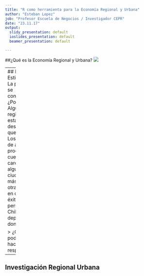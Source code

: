 ```yaml
---
title: "R como herramienta para la Economía Regional y Urbana"
author: "Esteban Lopez"
job: "Profesor Escuela de Negocios / Investigador CEPR"
date: "23.11.17"
output:
  slidy_presentation: default
  ioslides_presentation: default
  beamer_presentation: default

--- 
```

##¿Qué es la Economía Regional y Urbana?
![](./RUAIPresentationNov2017-figure/fig1.png)

--- 
## Hechos Estilizados
- La población se concentra -- ¿Porqué?
- Algunas regiones están más desarroladas que otras
- Los precios de algunos productos cuestan más caros en algunas ciudades más que en otras
- Hoy en día, el éxito de una persona en Chile depende de donde nace. 

> ¿Qué podemos hacer al respecto?

---
## Investigación Regional Urbana
